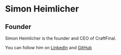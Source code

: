 
# Simon Heimlicher

## Founder

Simon Heimlicher is the founder and CEO of CraftFinal.

You can follow him on [LinkedIn](https://linkedin.com/in/simonheimlicher) and [GitHub](https://github.com/simonheimlicher)
